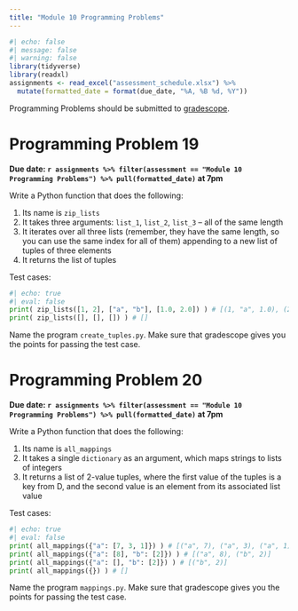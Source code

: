 ```yaml
---
title: "Module 10 Programming Problems"
---
```



```r
#| echo: false
#| message: false
#| warning: false
library(tidyverse)
library(readxl)
assignments <- read_excel("assessment_schedule.xlsx") %>% 
  mutate(formatted_date = format(due_date, "%A, %B %d, %Y"))
```


Programming Problems should be submitted to [gradescope](https://www.gradescope.com/courses/676322).

# Programming Problem 19

**Due date: `r assignments %>% filter(assessment == "Module 10 Programming Problems") %>% pull(formatted_date)` at 7pm**

Write a Python function that does the following:

1.  Its name is `zip_lists`
2.  It takes three arguments: `list_1`, `list_2`, `list_3` -- all of the same length
3.  It iterates over all three lists (remember, they have the same length, so you can use the same index for all of them) appending to a new list of tuples of three elements
4.  It returns the list of tuples

Test cases:

```python
#| echo: true
#| eval: false
print( zip_lists([1, 2], ["a", "b"], [1.0, 2.0]) ) # [(1, "a", 1.0), (2, "b", 2.0)]
print( zip_lists([], [], []) ) # []
```

Name the program `create_tuples.py`. Make sure that gradescope gives you the points for passing the test case.

# Programming Problem 20

**Due date: `r assignments %>% filter(assessment == "Module 10 Programming Problems") %>% pull(formatted_date)` at 7pm**

Write a Python function that does the following:

1.  Its name is `all_mappings`
2.  It takes a single `dictionary` as an argument, which maps strings to lists of integers
3.  It returns a list of 2-value tuples, where the first value of the tuples is a key from D, and the second value is an element from its associated list value

Test cases:

```python
#| echo: true
#| eval: false
print( all_mappings({"a": [7, 3, 1]}) ) # [("a", 7), ("a", 3), ("a", 1)]
print( all_mappings({"a": [8], "b": [2]}) ) # [("a", 8), ("b", 2)]
print( all_mappings({"a": [], "b": [2]}) ) # [("b", 2)]
print( all_mappings({}) ) # []
```

Name the program `mappings.py`. Make sure that gradescope gives you the points for passing the test case.
